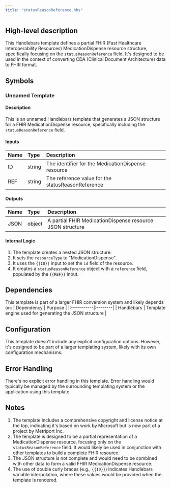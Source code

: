 ```yaml
---
title: "statusReasonReference.hbs"
---
```


## High-level description
This Handlebars template defines a partial FHIR (Fast Healthcare Interoperability Resources) MedicationDispense resource structure, specifically focusing on the `statusReasonReference` field. It's designed to be used in the context of converting CDA (Clinical Document Architecture) data to FHIR format.

## Symbols

### Unnamed Template
#### Description
This is an unnamed Handlebars template that generates a JSON structure for a FHIR MedicationDispense resource, specifically including the `statusReasonReference` field.

#### Inputs
| Name | Type | Description |
|:-----|:-----|:------------|
| ID | string | The identifier for the MedicationDispense resource |
| REF | string | The reference value for the statusReasonReference |

#### Outputs
| Name | Type | Description |
|:-----|:-----|:------------|
| JSON | object | A partial FHIR MedicationDispense resource JSON structure |

#### Internal Logic
1. The template creates a nested JSON structure.
2. It sets the `resourceType` to "MedicationDispense".
3. It uses the `{{ID}}` input to set the `id` field of the resource.
4. It creates a `statusReasonReference` object with a `reference` field, populated by the `{{REF}}` input.

## Dependencies
This template is part of a larger FHIR conversion system and likely depends on:
| Dependency | Purpose |
|:-----------|:--------|
| Handlebars | Template engine used for generating the JSON structure |

## Configuration
This template doesn't include any explicit configuration options. However, it's designed to be part of a larger templating system, likely with its own configuration mechanisms.

## Error Handling
There's no explicit error handling in this template. Error handling would typically be managed by the surrounding templating system or the application using this template.

## Notes
1. The template includes a comprehensive copyright and license notice at the top, indicating it's based on work by Microsoft but is now part of a project by Metriport Inc.
2. The template is designed to be a partial representation of a MedicationDispense resource, focusing only on the `statusReasonReference` field. It would likely be used in conjunction with other templates to build a complete FHIR resource.
3. The JSON structure is not complete and would need to be combined with other data to form a valid FHIR MedicationDispense resource.
4. The use of double curly braces (e.g., `{{ID}}`) indicates Handlebars variable interpolation, where these values would be provided when the template is rendered.